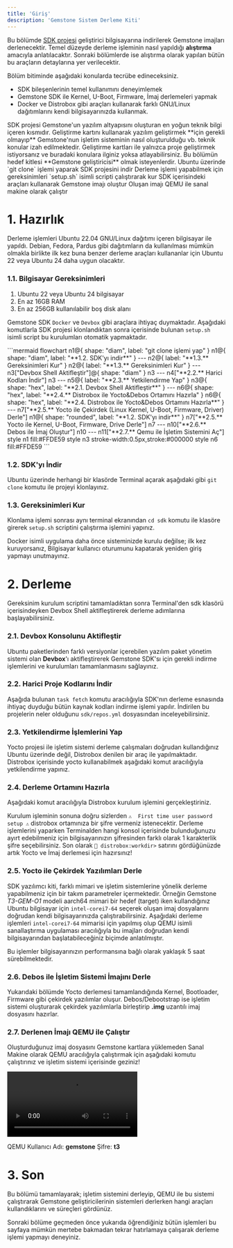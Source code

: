 ```yaml
---
title: 'Giriş'
description: 'Gemstone Sistem Derleme Kiti'
---
```



Bu bölümde [SDK projesi](https://github.com/t3gemstone/sdk.git) geliştirici bilgisayarına indirilerek
Gemstone imajları derlenecektir. Temel düzeyde derleme işleminin nasıl yapıldığı **alıştırma** amacıyla
anlatılacaktır. Sonraki bölümlerde ise alıştırma olarak yapılan bütün bu araçların detaylarına
yer verilecektir.

<Tip>
Bölüm bitiminde aşağıdaki konularda tecrübe edineceksiniz.

* SDK bileşenlerinin temel kullanımını deneyimlemek
* Gemstone SDK ile Kernel, U-Boot, Firmware, İmaj derlemeleri yapmak
* Docker ve Distrobox gibi araçları kullanarak farklı GNU/Linux dağıtımlarını kendi bilgisayarınızda kullanmak.
</Tip>

<Note>
SDK projesi Gemstone'un yazılım altyapısını oluşturan en yoğun teknik bilgi içeren kısmıdır. Geliştirme
kartını kullanarak yazılım geliştirmek **için gerekli olmayıp** Gemstone'nun işletim sisteminin nasıl
oluşturulduğu vb. teknik konular izah edilmektedir. Geliştirme kartları ile yalnızca proje geliştirmek
istiyorsanız ve buradaki konulara ilginiz yoksa atlayabilirsiniz. Bu bölümün hedef kitlesi
**Gemstone geliştiricisi** olmak isteyenlerdir.
</Note>

<Steps>
  <Step title="SDK'yı indir">
    Ubuntu üzerinde `git clone` işlemi yaparak SDK projesini indir
  </Step>
  <Step title="Gereksinimleri Kur">
    Derleme işlemi yapabilmek için gereksinimleri `setup.sh` isimli scripti çalıştırarak kur
  </Step>
  <Step title="İmaj oluştur">
    SDK içerisindeki araçları kullanarak Gemstone imajı oluştur
  </Step>
  <Step title="QEMU kullan">
    Oluşan imajı QEMU ile sanal makine olarak çalıştır
  </Step>
</Steps>

# 1. Hazırlık

Derleme işlemleri Ubuntu 22.04 GNU/Linux dağıtımı içeren bilgisayar ile yapıldı. Debian, Fedora, Pardus gibi
dağıtımların da kullanılması mümkün olmakla birlikte ilk kez buna benzer derleme araçları kullananlar için
Ubuntu 22 veya Ubuntu 24 daha uygun olacaktır.

### 1.1. Bilgisayar Gereksinimleri

1. Ubuntu 22 veya Ubuntu 24 bilgisayar
2. En az 16GB RAM
3. En az 256GB kullanılabilir boş disk alanı

Gemstone SDK `Docker` ve `Devbox` gibi araçlara ihtiyaç duymaktadır. Aşağıdaki komutlarla SDK
projesi klonlandıktan sonra içerisinde bulunan `setup.sh` isimli script bu kurulumları otomatik yapmaktadır.

<Card>
```mermaid
flowchart
	n1@{ shape: "diam", label: "git clone işlemi yap" }
	n1@{ shape: "diam", label: "**1.2. SDK'yı indir**" } --- n2@{ label: "**1.3.** Gereksinimleri Kur" }
	n2@{ label: "**1.3.** Gereksinimleri Kur" } --- n3["Devbox Shell Aktifleştir"]@{ shape: "diam" }
	n3 --- n4["**2.2.** Harici Kodları İndir"]
	n3 --- n5@{ label: "**2.3.** Yetkilendirme Yap" }
	n3@{ shape: "hex", label: "**2.1. Devbox Shell Aktifleştir**" } --- n6@{ shape: "hex", label: "**2.4.** Distrobox ile Yocto&Debos Ortamını Hazırla" }
	n6@{ shape: "hex", label: "**2.4. Distrobox ile Yocto&Debos Ortamını Hazırla**" } --- n7["**2.5.** Yocto ile Çekirdek (Linux Kernel, U-Boot, Firmware, Driver) Derle"]
	n1@{ shape: "rounded", label: "**1.2. SDK'yı indir**" }
	n7["**2.5.** Yocto ile Kernel, U-Boot, Firmware, Drive Derle"]
	n7 --- n10["**2.6.** Debos ile İmaj Oluştur"]
	n10 --- n11["**2.7.** Qemu ile İşletim Sistemini Aç"]
	style n1 fill:#FFDE59
	style n3 stroke-width:0.5px,stroke:#000000
	style n6 fill:#FFDE59
```
</Card>

### 1.2. SDK'yı İndir

Ubuntu üzerinde herhangi bir klasörde Terminal açarak aşağıdaki gibi `git clone` komutu ile projeyi klonlayınız.

<SnippetSdkClone />

### 1.3. Gereksinimleri Kur

Klonlama işlemi sonrası aynı terminal ekranından `cd sdk` komutu ile klasöre girerek `setup.sh`
scriptini çalıştırma işlemini yapınız.

<SnippetSdkSetup />

<Warning>
Docker isimli uygulama daha önce sisteminizde kurulu değilse; ilk kez kuruyorsanız, Bilgisayar kullanıcı oturumunu
kapatarak yeniden giriş yapmayı unutmayınız.
</Warning>

# 2. Derleme

Gereksinim kurulum scriptini tamamladıktan sonra Terminal'den sdk klasörü içerisindeyken Devbox Shell aktifleştirerek
derleme adımlarına başlayabilirsiniz.

### 2.1. Devbox Konsolunu Aktifleştir

Ubuntu paketlerinden farklı versiyonlar içerebilen yazılım paket yönetim sistemi olan **Devbox**'ı aktifleştirerek
Gemstone SDK'sı için gerekli indirme işlemlerini ve kurulumları tamamlanmasını sağlayınız.

<SnippetSdkDevboxShell />

### 2.2. Harici Proje Kodlarını İndir

Aşağıda bulunan `task fetch` komutu aracılığıyla SDK'nın derleme esnasında ihtiyaç duyduğu bütün kaynak kodları
indirme işlemi yapılır. İndirilen bu projelerin neler olduğunu `sdk/repos.yml` dosyasından inceleyebilirsiniz.

<SnippetSdkTaskFetch />

### 2.3. Yetkilendirme İşlemlerini Yap

Yocto projesi ile işletim sistemi derleme çalışmaları doğrudan kullandığınız Ubuntu üzerinde değil, Distrobox denilen
bir araç ile yapılmaktadır. Distrobox içerisinde yocto kullanabilmek aşağıdaki komut aracılığıyla yetkilendirme yapınız.

<SnippetSdkPermissions />

### 2.4. Derleme Ortamını Hazırla

Aşağıdaki komut aracılığıyla Distrobox kurulum işlemini gerçekleştiriniz.

<SnippetSdkTaskBox />

Kurulum işleminin sonuna doğru sizlerden `⚠️  First time user password setup ⚠️` distrobox ortamınıza
bir şifre vermeniz istenecektir. Derleme işlemlerini yaparken Terminalden hangi konsol içerisinde bulunduğunuzu
ayırt edebilmeniz için bilgisayarınızın şifresinden farklı olarak 1 karakterlik şifre seçebilirsiniz.
Son olarak `🚀 distrobox:workdir>` satırını gördüğünüzde artık Yocto ve İmaj derlemesi için hazırsınız!

### 2.5. Yocto ile Çekirdek Yazılımları Derle

SDK yazılımcı kiti, farklı mimari ve işletim sistemlerine yönelik derleme yapabilmeniz için bir takım parametreler
içermektedir. Örneğin Gemstone _T3-GEM-O1_ modeli aarch64 mimari bir hedef (target) iken kullandığınız
Ubuntu bilgisayar için `intel-corei7-64` seçerek oluşan imaj dosyalarını doğrudan kendi bilgisayarınızda
çalıştırabilirsiniz. Aşağıdaki derleme işlemleri `intel-corei7-64` mimarisi için yapılmış olup QEMU isimli
sanallaştırma uygulaması aracılığıyla bu imajları doğrudan kendi bilgisayarından başlatabileceğiniz biçimde
anlatılmıştır.

<Warning>
Bu işlemler bilgisayarınızın performansına bağlı olarak yaklaşık 5 saat sürebilmektedir.
</Warning>

<SnippetSdkTaskYocto />

### 2.6. Debos ile İşletim Sistemi İmajını Derle

Yukarıdaki bölümde Yocto derlemesi tamamlandığında Kernel, Bootloader, Firmware gibi çekirdek yazılımlar oluşur.
Debos/Debootstrap ise işletim sistemi oluşturarak çekirdek yazılımlarla birleştirip **.img** uzantılı imaj
dosyasını hazırlar.

<SnippetSdkTaskDebos />

### 2.7. Derlenen İmajı QEMU ile Çalıştır

Oluşturduğunuz imaj dosyasını Gemstone kartlara yüklemeden Sanal Makine olarak QEMU aracılığıyla çalıştırmak için
aşağıdaki komutu çalıştırınız ve işletim sistemi içerisinde geziniz!

<SnippetSdkTaskQemu />

<Frame caption="QEMU ile Gemstone imajı çalıştırma.">
  <video controls className="w-full aspect-video" src="../../videos/gemstone-qemu.mp4"></video>
</Frame>

<Tip>QEMU Kullanıcı Adı: **gemstone** Şifre: **t3**</Tip>

# 3. Son

Bu bölümü tamamlayarak; işletim sistemini derleyip, QEMU ile bu sistemi çalıştırarak Gemstone geliştiricilerinin
sistemleri derlerken hangi araçları kullandıklarını ve süreçleri gördünüz.

<Check>
Sonraki bölüme geçmeden önce yukarıda öğrendiğiniz bütün işlemleri bu sayfaya mümkün mertebe bakmadan
tekrar hatırlamaya çalışarak derleme işlemi yapmayı deneyiniz.
</Check>
